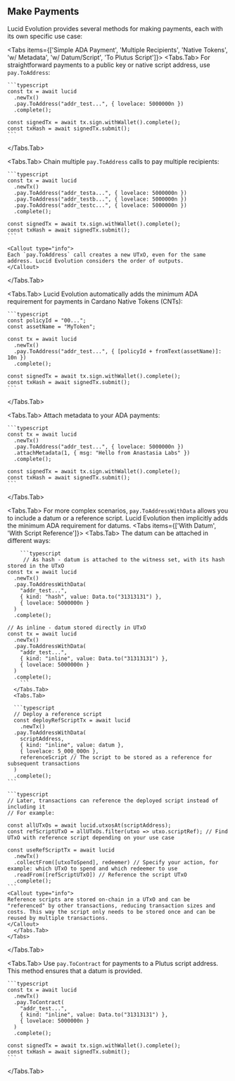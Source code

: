
## Make Payments

Lucid Evolution provides several methods for making payments, each with its own specific use case:




<Tabs items={['Simple ADA Payment', 'Multiple Recipients', 'Native Tokens', 'w/ Metadata', 'w/ Datum/Script', 'To Plutus Script']}>
  <Tabs.Tab>
    For straightforward payments to a public key or native script address, use `pay.ToAddress`:

    ```typescript
    const tx = await lucid
      .newTx()
      .pay.ToAddress("addr_test...", { lovelace: 5000000n })
      .complete();

    const signedTx = await tx.sign.withWallet().complete();
    const txHash = await signedTx.submit();
    ```
  </Tabs.Tab>

  <Tabs.Tab>
    Chain multiple `pay.ToAddress` calls to pay multiple recipients:

    ```typescript
    const tx = await lucid
      .newTx()
      .pay.ToAddress("addr_testa...", { lovelace: 5000000n })
      .pay.ToAddress("addr_testb...", { lovelace: 5000000n })
      .pay.ToAddress("addr_testc...", { lovelace: 5000000n })
      .complete();

    const signedTx = await tx.sign.withWallet().complete();
    const txHash = await signedTx.submit();
    ```

    <Callout type="info">
    Each `pay.ToAddress` call creates a new UTxO, even for the same address. Lucid Evolution considers the order of outputs.
    </Callout>
  </Tabs.Tab>

  <Tabs.Tab>
    Lucid Evolution automatically adds the minimum ADA requirement for payments in Cardano Native Tokens (CNTs):

    ```typescript
    const policyId = "00...";
    const assetName = "MyToken";

    const tx = await lucid
      .newTx()
      .pay.ToAddress("addr_test...", { [policyId + fromText(assetName)]: 10n })
      .complete();

    const signedTx = await tx.sign.withWallet().complete();
    const txHash = await signedTx.submit();
    ```
  </Tabs.Tab>

  <Tabs.Tab>
    Attach metadata to your ADA payments:

    ```typescript
    const tx = await lucid
      .newTx()
      .pay.ToAddress("addr_test...", { lovelace: 5000000n })
      .attachMetadata(1, { msg: "Hello from Anastasia Labs" })
      .complete();

    const signedTx = await tx.sign.withWallet().complete();
    const txHash = await signedTx.submit();
    ```
  </Tabs.Tab>

  <Tabs.Tab>
  For more complex scenarios, `pay.ToAddressWithData` allows you to include a datum or a reference script. Lucid Evolution then implicitly adds the minimum ADA requirement for datums.
    <Tabs items={['With Datum', 'With Script Reference']}>
      <Tabs.Tab>
        The datum can be attached in different ways:

        ```typescript
         // As hash - datum is attached to the witness set, with its hash stored in the UTxO
    const tx = await lucid
      .newTx()
      .pay.ToAddressWithData(
        "addr_test...",
        { kind: "hash", value: Data.to("31313131") },
        { lovelace: 5000000n }
      )
      .complete();

    // As inline - datum stored directly in UTxO
    const tx = await lucid
      .newTx()
      .pay.ToAddressWithData(
        "addr_test...",
        { kind: "inline", value: Data.to("31313131") },
        { lovelace: 5000000n }
      )
      .complete();
        ```
      </Tabs.Tab>
      <Tabs.Tab>
    
      ```typescript
      // Deploy a reference script
      const deployRefScriptTx = await lucid
        .newTx()
      .pay.ToAddressWithData(
        scriptAddress,
        { kind: "inline", value: datum },
        { lovelace: 5_000_000n },
        referenceScript // The script to be stored as a reference for subsequent transactions
      )
      .complete();
    ```

    ```typescript
    // Later, transactions can reference the deployed script instead of including it
    // For example:

    const allUTxOs = await lucid.utxosAt(scriptAddress);
    const refScriptUTxO = allUTxOs.filter(utxo => utxo.scriptRef); // Find UTxO with reference script depending on your use case
    
    const useRefScriptTx = await lucid
      .newTx()
      .collectFrom([utxoToSpend], redeemer) // Specify your action, for example: which UTxO to spend and which redeemer to use
      .readFrom([refScriptUTxO]) // Reference the script UTxO
      .complete();
    ```
    <Callout type="info">
    Reference scripts are stored on-chain in a UTxO and can be "referenced" by other transactions, reducing transaction sizes and costs. This way the script only needs to be stored once and can be reused by multiple transactions.
    </Callout>
      </Tabs.Tab>
    </Tabs>

    
  </Tabs.Tab>

  <Tabs.Tab>
Use `pay.ToContract` for payments to a Plutus script address. This method ensures that a datum is provided.

    ```typescript
    const tx = await lucid
      .newTx()
      .pay.ToContract(
        "addr_test...",
        { kind: "inline", value: Data.to("31313131") },
        { lovelace: 5000000n }
      )
      .complete();

    const signedTx = await tx.sign.withWallet().complete();
    const txHash = await signedTx.submit();
    ```
  </Tabs.Tab>
</Tabs>